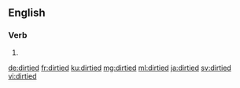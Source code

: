 ==English==

===Verb===
{{head|en|verb form}}

# {{en-past of|dirty}}

[[de:dirtied]]
[[fr:dirtied]]
[[ku:dirtied]]
[[mg:dirtied]]
[[ml:dirtied]]
[[ja:dirtied]]
[[sv:dirtied]]
[[vi:dirtied]]
